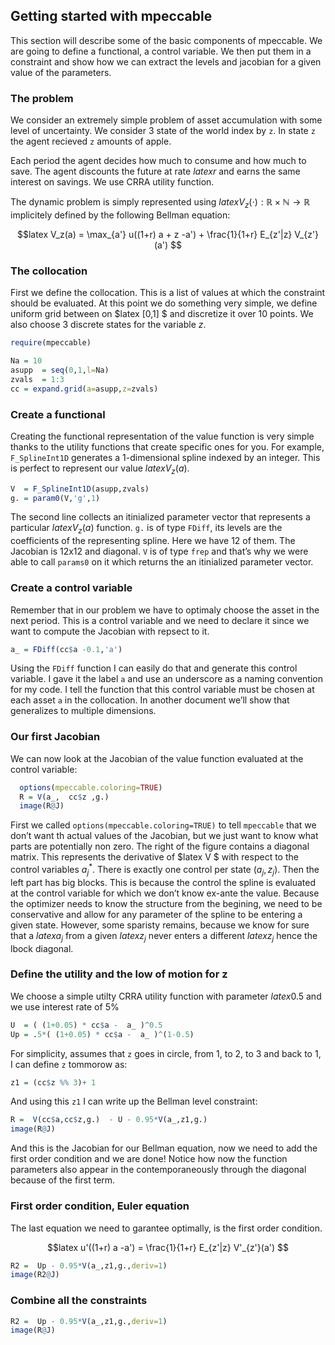 ## Getting started with mpeccable

This section will describe some of the basic components of mpeccable. We
are going to define a functional, a control variable. We then put them 
in a constraint and show how we can extract the levels and jacobian 
for a given value of the parameters.

### The problem {#cake-problem}

We consider an extremely simple problem of asset accumulation with some level of
uncertainty. We consider 3 state of the world index by `z`. In state `z`  the agent 
recieved `z` amounts of apple. 

Each period the agent decides how much to consume and how much to save. The agent discounts 
the future at rate $latex r$ and earns the same interest on savings. We use CRRA utility function.

The dynamic problem is simply represented using $latex V_z(\cdot):\mathbb{R}\times\mathbb{N} \to \mathbb{R}$ implicitely defined by the following Bellman equation:

$$latex
  V_z(a) = \max_{a'} u((1+r) a + z -a') + \frac{1}{1+r} E_{z'|z} V_{z'}(a')
$$

### The collocation

First we define the collocation. This is a list of values at which the
constraint should be evaluated. At this point we do something very simple, 
we define uniform grid between on $latex [0,1] $ and discretize it over 10 points.
We also choose 3 discrete states for the variable $z$.

```r
require(mpeccable)

Na = 10
asupp  = seq(0,1,l=Na)
zvals  = 1:3
cc = expand.grid(a=asupp,z=zvals)
```

### Create a functional

Creating the functional representation of the value function is very simple thanks to 
the utility functions that create specific ones for you. For example, `F_SplineInt1D` 
generates a 1-dimensional spline indexed by an integer. This is perfect to represent our value $latex V_z(a)$.

```r
V  = F_SplineInt1D(asupp,zvals)
g. = param0(V,'g',1) 
```

The second line collects an itinialized parameter vector that represents a particular $latex V_z(a)$ function. `g.` is of type `FDiff`, its levels are the coefficients of the representing spline. Here we have 12 of them. The Jacobian is 12x12 and diagonal. 
`V` is of type `frep`  and that's why we were able to call `params0` on it which returns the an itinialized parameter vector. 

### Create a control variable

Remember that in our problem we have to optimaly choose the asset in the next period. This is a control variable and we need to declare it since we want to compute the Jacobian with repsect to it.

```r
a_ = FDiff(cc$a -0.1,'a')
```

Using the `FDiff` function I can easily do that and generate this control variable. I gave it the label `a`  and use an underscore as a naming convention for my code. I tell the function that this control variable must be chosen at each asset `a` in the collocation. In another document we'll show that generalizes to multiple dimensions.

### Our first Jacobian

We can now look at the Jacobian of the value function evaluated at the control variable:

```r
  options(mpeccable.coloring=TRUE)
  R = V(a_,  cc$z ,g.)
  image(R@J)
```

First we called `options(mpeccable.coloring=TRUE)` to tell `mpeccable` that we don't want th actual values of the Jacobian, but we just want to know what parts are potentially non zero. The right of the figure contains a diagonal matrix. This represents the derivative of $latex V $ with respect to the control variables $a^*_j$. There is exactly one control per state $(a_j,z_j)$.
Then the left part has big blocks. This is because the control the spline is evaluated at the control variable for which we don't know ex-ante the value. Because the optimizer needs to know the structure from the begining, we need to be conservative and allow for any parameter of the spline to be entering a given state. However, some sparisty remains, because we know for sure that a $latex a_j$ from a given $latex z_j$ never enters a different $latex z_j$ hence the lbock diagonal.

### Define the utility and the low of motion for z

We choose a simple utilty CRRA utility function with parameter $latex 0.5$ and we use interest rate of 5%
```r
U  = ( (1+0.05) * cc$a -  a_ )^0.5
Up = .5*( (1+0.05) * cc$a -  a_ )^(1-0.5)
```
For simplicity, assumes that `z` goes in circle, from 1, to 2, to 3 and back to 1, I can define `z` tommorow as:
```r
z1 = (cc$z %% 3)+ 1 
```
And using this `z1` I can write up the Bellman level constraint:
```r
R =  V(cc$a,cc$z,g.)  - U - 0.95*V(a_,z1,g.)
image(R@J)
```

And this is the Jacobian for our Bellman equation, now we need to add the first order condition and we are done! Notice how now the function parameters also appear in the contemporaneously through the diagonal because of the first term.

### First order condition, Euler equation

The last equation we need to garantee optimally, is the first order condition. 

$$latex
  u'((1+r) a -a') =  \frac{1}{1+r} E_{z'|z} V'_{z'}(a')
$$

```r
R2 =  Up - 0.95*V(a_,z1,g.,deriv=1)
image(R2@J)
```

### Combine all the constraints

```r
R2 =  Up - 0.95*V(a_,z1,g.,deriv=1)
image(R@J)
```


